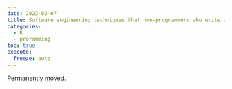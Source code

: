 ```yaml
---
date: 2023-03-07
title: Software engineering techniques that non-programmers who write a lot of code can benefit from — the DRY WIT approach
categories:
  - R
  - proramming
toc: true
execute:
  freeze: auto
---
```


[Permanently moved.](../../posts/2023-03-07-dry_wit.qmd)
